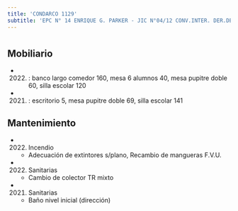 ```yaml
---
title: 'CONDARCO 1129'
subtitle: 'EPC N° 14 ENRIQUE G. PARKER - JIC N°04/12 CONV.INTER. DER.DEL NIÑO - CECEP N° 12 - ESEA EN DANZA RAMICONE CURSO VOCACIONAL DE FOLKLORE N° 19 - ESEA EN DANZA RAMICONE CURSO VOCACIONAL DE FOLKLORE N° 14'
---
```


#


## Mobiliario

*  (2022) : banco largo comedor 160, mesa 6 alumnos 40, mesa pupitre doble 60, silla escolar 120 

*  (2021) : escritorio 5, mesa pupitre doble 69, silla escolar 141 





## Mantenimiento

*  (2022) Incendio 
    + Adecuación de extintores s/plano, Recambio de mangueras F.V.U.

*  (2022) Sanitarias 
    + Cambio de colector TR mixto

*  (2021) Sanitarias 
    + Baño nivel inicial (dirección)



